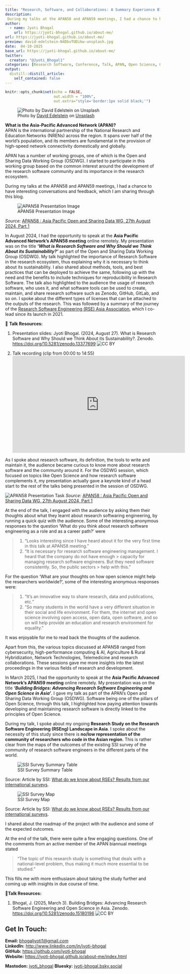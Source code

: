 ```yaml
---
title: "Research, Software, and Collaborations: A Summary Experience Blog of APAN58 and APAN59"
description: 
 During my talks at the APAN58 and APAN59 meetings, I had a chance to have interesting conversations and feedback, which I am sharing through this blog.
author:
  - name: Jyoti Bhogal
    url: https://jyoti-bhogal.github.io/about-me/
url: https://jyoti-bhogal.github.io/about-me/
preview: david-edelstein-N4DbvTUDikw-unsplash.jpg
date:  04-10-2025
base_url: https://jyoti-bhogal.github.io/about-me/
twitter:
  creator: "@Jyoti_Bhogal1"
categories: [Research Software, Conference, Talk, APAN, Open Science, Open Source] 
output:
  distill::distill_article:
    self_contained: false
---
```


```r
knitr::opts_chunk$set(echo = FALSE,
                      out.width = "100%",
                      out.extra="style='border:1px solid black;'")

```

![Photo by [David Edelstein](https://unsplash.com/@jlhopes?utm_content=creditCopyText&utm_medium=referral&utm_source=unsplash) on [Unsplash](https://unsplash.com/photos/mount-fuji-japan-N4DbvTUDikw?utm_content=creditCopyText&utm_medium=referral&utm_source=unsplash)](david-edelstein-N4DbvTUDikw-unsplash.jpg)  
  


**What is the Asia-Pacific Advanced Network (APAN)?**  
APAN is the international partnership of the National Research and Education Networks (NRENs) across the region. It spans over half of the world’s population, and its members are fundamental in the provision of high-speed network connectivity domestically and globally.

APAN has a number of working groups, one of which is the Open and Sharing Data Working Group (OSDWG). I started to participate in this working group based on the common interest around the development of the research software community and its importance in the research ecosystem.  
   
During my talks at the APAN58 and APAN59 meetings, I had a chance to have interesting conversations and feedback, which I am sharing through this blog.

![APAN58 Presentation Image](APAN58_talk_image_1_software_sustainability_methods.png)  

*Source:* [APAN58 : Asia Pacific Open and Sharing Data WG, 27th August 2024, Part 1](https://www.youtube.com/watch?v=giTd8lN88KQ) 

In August 2024, I had the opportunity to speak at the **Asia Pacific Advanced Network’s APAN58 meeting** online remotely. My presentation was on the title ***‘What is Research Software and Why Should we Think About its Sustainability?’*** as part of the Open and Sharing Data Working Group (OSDWG). My talk highlighted the importance of Research Software in the research ecosystem, thus explaining why it is necessary to think about its sustainability. I also shared about methods, tools, and best practices that can be deployed to achieve the same, following up with the need and the benefits to include techniques for reproducibility in Research Software. The talk also highlighted to the audience the usage of research software, who uses it, and what software tools can be used to create, maintain, and share research software such as Zenodo, GitHub, GitLab, and so on. I spoke about the different types of licenses that can be attached to the outputs of the research. This was followed by a summary of the journey of the [Research Software Engineering (RSE) Asia Association](https://rse-asia.github.io/RSE_Asia/), which I co-lead since its launch in 2021\.

🔑 **Talk Resources:** 

1. Presentation slides: Jyoti Bhogal. (2024, August 27). What is Research Software and Why Should we Think About its Sustainability?. Zenodo. [https://doi.org/10.5281/zenodo.13377699](https://doi.org/10.5281/zenodo.13377699) ![CC BY](cc_by_logo.png)  

2. Talk recording (clip from 00:00 to 14:55) 
<iframe width="560" height="315" src="https://www.youtube.com/embed/giTd8lN88KQ?si=7P9Tu7Kj90rscXgm&amp;start=1" title="YouTube video player" frameborder="0" allow="accelerometer; autoplay; clipboard-write; encrypted-media; gyroscope; picture-in-picture; web-share" referrerpolicy="strict-origin-when-cross-origin" allowfullscreen></iframe>

As I spoke about research software, its definition, the tools to write and maintain it, the audience became curious to know more about research software and the community around it. For the OSDWG session, which focused on topics like Open Science and how research software complements it, my presentation actually gave a keynote kind of a head start to the rest of the talks being presented in the session of OSDWG. 

![APAN58 Presentation Task](APAN58_talk_image_2_task.png)
*Source*: [APAN58 : Asia Pacific Open and Sharing Data WG, 27th August 2024, Part 1](https://www.youtube.com/watch?v=giTd8lN88KQ) 

At the end of the talk, I engaged with the audience by asking them their thoughts about what they learnt about research softwaring engineering, by running a quick quiz with the audience. Some of the interesting anonymous responses to the question ‘What do you think about research software engineering as a role and as a career path?’ were

>1. “Looks interesting since I have heard about it for the very first time in this talk at APAN58 meeting.”
2. “It is necessary for research software engineering management. I heard that the company do not have enough > capacity for managing research software engineers. But they need software consistently. So, the public sectors > help with this.”

For the question ‘What are your thoughts on how open science might help the researchers worldwide?’, some of the interesting anonymous responses were:

>1. “It's an innovative way to share research, data and publications, etc.”  
2. “So many students in the world have a very different situation in their social and life environment. For them, the internet and open science involving open access, open data, open software, and so on will help provide an education and research environment for equality.”

It was enjoyable for me to read back the thoughts of the audience.

Apart from this, the various topics discussed at APAN58 ranged from cybersecurity, high-performance computing & AI, Agriculture & Rural Hybridization, Network Technologies, Telemedicine and research collaborations. These sessions gave me more insights into the latest proceedings in the various fields of research and development.

In March 2025, I had the opportunity to speak at the **Asia Pacific Advanced Network’s APAN59 meeting** online remotely. My presentation was on the title ***‘Building Bridges: Advancing Research Software Engineering and Open Science in Asia’***. I gave my talk as part of the APAN’s Open and Sharing Data Working Group (OSDWG). Software being one of the pillars of Open Science, through this talk, I highlighted how paying attention towards developing and maintaining research software is directly linked to the principles of Open Science.

During my talk, I spoke about my ongoing **Research Study on the Research Software Engineering (RSEng) Landscape in Asia**. I spoke about the necessity of this study since there is **no/low representation of the community of researchers who code in the Asian region**. This is rather clear from the maps of the outcomes of the existing SSI survey of the community of research software engineers in the different parts of the world.

![SSI Survey Summary Table](ssi_survey_summary_table.png)

Source: Article by SSI: [What do we know about RSEs? Results from our international surveys](https://www.software.ac.uk/blog/what-do-we-know-about-rses-results-our-international-surveys).  

![SSI Survey Map](ssi_survey_map.png)  

Source: Article by SSI: [What do we know about RSEs? Results from our international surveys](https://www.software.ac.uk/blog/what-do-we-know-about-rses-results-our-international-surveys).

I shared about the roadmap of the project with the audience and some of the expected outcomes.

At the end of the talk, there were quite a few engaging questions. One of the comments from an active member of the APAN biannual meetings stated

>“The topic of this research study is something that deals with a national-level problem, thus making it much more essential to be studied.”

This fills me with more enthusiasm about taking the study further and coming up with insights in due course of time.

🔑**Talk Resources:**

1. Bhogal, J. (2025, March 3). Building Bridges: Advancing Research Software Engineering and Open Science in Asia. Zenodo. [https://doi.org/10.5281/zenodo.15180196](https://doi.org/10.5281/zenodo.15180196)  ![CC BY](cc_by_logo.png) 


## Get In Touch:

**Email:** [bhogaljyoti1@gmail.com](mailto:bhogaljyoti1@gmail.com)   
**LinkedIn:** [http://www.linkedin.com/in/jyoti-bhogal](http://www.linkedin.com/in/jyoti-bhogal)  
**GitHub:** [https://github.com/jyoti-bhogal](https://github.com/jyoti-bhogal)   
**Website:** [https://jyoti-bhogal.github.io/about-me/index.html](https://jyoti-bhogal.github.io/about-me/index.html) 

**Mastodon:** [jyoti_bhogal](https://mastodon.social/@jyoti_bhogal)
**Bluesky:** [jyoti-bhogal.bsky.social](https://bsky.app/profile/jyoti-bhogal.bsky.social)


